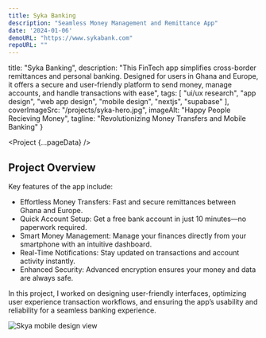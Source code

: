 ```yaml
---
title: Syka Banking
description: "Seamless Money Management and Remittance App"
date: '2024-01-06'
demoURL: "https://www.sykabank.com"
repoURL: ""
---
```



  title: "Syka Banking",
  description: "This FinTech app simplifies cross-border remittances and personal banking. Designed for users in Ghana and Europe, it offers a secure and user-friendly platform to send money, manage accounts, and handle transactions with ease",
  tags: [
    "ui/ux research",
    "app design",
    "web app design",
    "mobile design",
    "nextjs",
    "supabase"
  ],
  coverImageSrc: "/projects/syka-hero.jpg",
  imageAlt: "Happy People Recieving Money",
  tagline: "Revolutionizing Money Transfers and Mobile Banking"
}


<Project {...pageData} />

## Project Overview

Key features of the app include:

- Effortless Money Transfers: Fast and secure remittances between Ghana and Europe.
- Quick Account Setup: Get a free bank account in just 10 minutes—no paperwork required.
- Smart Money Management: Manage your finances directly from your smartphone with an intuitive dashboard.
- Real-Time Notifications: Stay updated on transactions and account activity instantly.
- Enhanced Security: Advanced encryption ensures your money and data are always safe.

In this project, I worked on designing user-friendly interfaces, optimizing user experience transaction workflows, and ensuring the app’s usability and reliability for a seamless banking experience.

![Skya mobile design view](/projects/skya-01.jpg)
